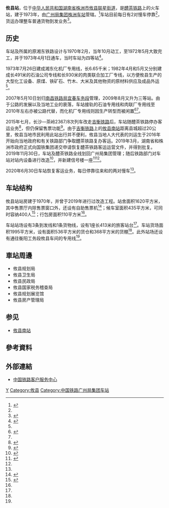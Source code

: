 {{Infobox China railway station
|车站名称 =攸县站
|图片 = 
|图片介绍 = 
|其他名称 = 
|车站拼音 = Youxian
|英文名称 = Youxian Railway Station
|车站代码 = 33716<ref>{{cite book|title=中华人民共和国铁路车站代码（GB/T 10302-2010）|publisher=中国标准出版社|year=2010|isbn=155066140495|ignore-isbn-error=true|pages=45}}</ref>
|电报码 = YOG
|拼音码 = YXI
|开通运营 = 
|车站位置 = [[湖南省|湖南省]][[株洲市|株洲市]][[攸县|攸县]][[城关镇_(攸县)|联星街道]]永佳东路1号
|coordinates = {{coord|27.014499|N|113.348859|E|format=dms|display=inline,title|type:railwaystation_region:CN}}
|归属 = [[广州局集团|广州局集团]][[株洲站#下辖车站|株洲车站]]
|线路 = [[醴茶铁路|醴茶铁路]]
|车站等级 = [[三等站_(中铁)|三等站]]
|使用状态 = 
|月台数目 = 
|股道数目 = 3
}}
'''攸县站'''，位于[[中华人民共和国|中华人民共和国]][[湖南省|湖南省]][[株洲市|株洲市]][[攸县|攸县]][[城关镇_(攸县)|联星街道]]，是[[醴茶铁路|醴茶铁路]]上的火车站，建于1973年，由[[广州局集团|广州局集团]][[株洲站#下辖车站|株洲车站]]管辖。<ref>{{Cite web |url=http://search.huochepiao.com/huochezhan/jieshao/551.htm |title=攸县火车站介绍 |accessdate=2016-09-28 |archive-date=2016-08-01 |archive-url=https://web.archive.org/web/20160801045920/http://search.huochepiao.com/huochezhan/jieshao/551.htm |dead-url=no }}</ref>车站目前每日有2对慢车停靠<ref name="re"/>，货运办理整车普通货物到发业务<ref name="95306info">{{cite web|url=http://hyfw.95306.cn/hyinfo/action/FwcszsAction_index?type=1|title=营业站服务信息查询|publisher=中国铁路95306网|accessdate=2020-07-11|archive-date=2018-09-14|archive-url=https://web.archive.org/web/20180914133603/http://hyfw.95306.cn/hyinfo/action/FwcszsAction_index?type=1|dead-url=no}}</ref>。

==历史==
车站及所属的原湘东铁路设计与1970年2月，当年10月动工，至1972年5月大致完工，并于1973年4月1日通车，当时车站为四等站<ref name="histo">{{cite book|author=攸县地方志编纂委员会|title=攸县志1986-2010|url=http://218.76.24.115:8889/chorography/catalogue/getLevelOne?bookId=654626|publisher=方志出版社|year=2013|isbn=9787514409024|via=湖南数字方志馆}}</ref>{{rp|491}}。

1973年7月26日建成湘东化机厂专用线，长6.65千米；1982年4月和5月又分别建成长491米的石油公司专线和长930米的肉类联合加工厂专线，以方便攸县生产的大型化工设备、原煤、铁矿石、竹木、大米及其他物资的原材料供应及成品外运<ref name="histo"/>{{rp|491}}。

2007年5月10日划归[[南昌铁路局|南昌铁路局]][[宜春车务段|宜春车务段]]管理，2009年8月又升为三等站。由于公路的发展以及当地工业的衰落，车站接轨的石油专用线和肉联厂专用线至2010年左右亦被公路代替，而化机厂专用线则因生产转型而被闲置<ref name="re">{{cite news|title=醴茶铁路复开客运 湘东大地驶来幸福列车|url=http://www.zhuzhouwang.com/2020/0701/389364.shtml|publisher=株洲网|date=2020-07-01|accessdate=2020-07-11|archive-date=2020-07-11|archive-url=https://web.archive.org/web/20200711231943/http://www.zhuzhouwang.com/2020/0701/389364.shtml|dead-url=no}}</ref><ref name="histo"/>{{rp|491}}。

2015年七月，长沙—茶岭2367/8次列车改走[[吉衡铁路|吉衡铁路]]后，车站随醴茶铁路停办客运业务<ref>{{cite news|title=服役43年，长沙往返茶陵2367/8次列车昨日起停运|url=http://www.zhuzhouwang.com/2015/0702/315172.shtml|publisher=株洲网|date=2015-07-02|accessdate=2020-07-11|archive-date=2020-07-11|archive-url=https://web.archive.org/web/20200711023028/http://www.zhuzhouwang.com/2015/0702/315172.shtml|dead-url=no}}</ref>，但仍保留售票功能<ref>{{cite news|title=服役43年，长沙至茶陵2367/2368次列车今起说再见|url=http://www.hnyx.gov.cn/c5636/20170311/i456271.html|publisher=攸县人民政府|date=2015-06-30|accessdate=2020-07-11|archive-date=2020-07-11|archive-url=https://web.archive.org/web/20200711023031/http://www.hnyx.gov.cn/c5636/20170311/i456271.html|dead-url=no}}</ref>。由于[[吉衡铁路|吉衡铁路]]上的[[攸县南站|攸县南站]]距离县城超过20公里，攸县当地市民利用此站出行并不便利，攸县当地人大代表的刘运生于2016年开始向当地政府和有关铁路部门争取醴茶铁路复办客运。2019年3月，湖南省和株洲市政府正式向国铁集团递交申请恢复醴茶铁路客运运营文件，并得到批复。2019年11月30日，车站及醴茶铁路全线划回广州局集团管理；随后铁路部门对车站对站内设备进行改造<ref>{{cite news|title=安全等级升级 醴茶铁路攸县站开通前提质改造|url=https://hn.rednet.cn/content/2020/04/02/6971662.html|publisher=红网|date=2020-04-02|accessdate=2020-07-11|archive-date=2020-07-11|archive-url=https://web.archive.org/web/20200711123648/https://hn.rednet.cn/content/2020/04/02/6971662.html|dead-url=no}}</ref>，并新建信号楼一座<ref>{{cite news|title=醴茶铁路通信信号提质改造工程顺利完工|url=http://hnzs.rmjtxw.com/2020/cjdt_0229/8702.html|publisher=人民交通网|date=2020-02-29|accessdate=2020-03-01|archive-date=2020-03-01|archive-url=https://web.archive.org/web/20200301024110/http://hnzs.rmjtxw.com/2020/cjdt_0229/8702.html|dead-url=no}}</ref><ref name="re"/>。

2020年6月30日车站恢复客运业务，每日停靠往来{{站|长沙}}和{{站|炎陵}}的两对慢车<ref name="re"/>。

==车站结构==
攸县站站房建于1970年，并曾于2019年进行过改造工程。站舍面积1620平方米，其中售票厅内除售票窗口外，还设有自助售票机<ref>{{cite news|title=醴茶铁路“一票难求”，9日起增挂2节车厢|url=http://www.zhuzhouwang.com/2020/0710/389609.shtml|publisher=株洲网|date=2020-07-10|accessdate=2020-07-11|archive-date=2020-07-11|archive-url=https://web.archive.org/web/20200711013702/http://www.zhuzhouwang.com/2020/0710/389609.shtml|dead-url=no}}</ref>；候车室面积435平方米，可同时容纳400人<ref name="cgz">{{cite book|author=攸县城关镇志编委会|title=攸县城关镇志|url=http://106.37.240.37:8054/zz/readOnline/readWholeBook.html?resource=fz_new&&bookId=xzjdcz00002&&path=/hzdataFiles/fz_new/xzjdcz00002/xzjdcz00002.pdf|publisher=中国文史出版社|year=1991|isbn=7-5034-0569-4|via=株洲数字党史方志馆}}</ref>{{rp|243}}；行包房面积110平方米<ref name="histo"/>{{rp|491}}。

车站站场设有3条到发线和1条货物线，设有1座长413米的旅客站台<ref name="cgz"/>{{rp|243}}。车站货场面积1995平方米，设有面积536平方米的货仓和368平方米的货棚<ref name="histo"/>{{rp|491}}。此外站场还设有通往衡阳工务段攸县车间的专用线<ref name="95306info"/>。

==車站周邊==
* 攸县规划局
* 攸县卫生局
* 攸县民政局
* 攸县国家税务稽查局
* 攸县规划展览馆
* 攸县房产管理局

==参见==
*[[攸县南站|攸县南站]]

==參考資料==
{{reflist}}

==外部連結==
* [http://www.12306.cn/mormhweb/ 中国铁路客户服务中心] {{Wayback|url=http://www.12306.cn/mormhweb/ |date=20180205163941 }}

{{醴茶铁路}}
[[Category:株洲市铁路车站|Y]]
[[Category:攸县|Category:攸县]]
[[Category:中国铁路广州局集团车站|Category:中国铁路广州局集团车站]]